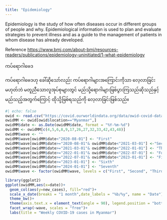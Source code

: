 ```yaml
---
title: "Epidemiology"
---
```



Epidemiology is the study of how often diseases occur in different groups of people and why. Epidemiological information is used to plan and evaluate strategies to prevent illness and as a guide to the management of patients in whom disease has already developed.

Reference [https://www.bmj.com/about-bmj/resources-readers/publications/epidemiology-uninitiated/1-what-epidemiology](link)

ကပ်ရောဂါဗေဒ

ကပ်ရောဂါဗေဒဟု ခေါ်ဆိုသော်လည်း ကပ်ရောဂါများအကြောင်းကိုသာ လေ့လာခြင်းမဟုတ်ဘဲ မတူညီသောလူအုပ်စုများတွင် မည်သို့ရောဂါများဖြစ်ပွားကြသည်ဆိုသည်နှင့် မည်သည့်အတွက်ကြောင့် ထိုသို့ဖြစ်ရသည်ကို လေ့လာခြင်းဖြစ်သည်။

```r
#| echo: false
owid <- read.csv("https://covid.ourworldindata.org/data/owid-covid-data.csv")
owidMM <- owid[owid$location=="Myanmar",]
owidMM$date <- as.Date(owidMM$date, format = "%Y-%m-%d")
owidMM <- owidMM[c(4,5,6,8,9,17,26,27,32,33,42,43,48)]
owidMM$wave <- ""
owidMM$wave[owidMM$date<"2020-08-01"] <- "First"
owidMM$wave[owidMM$date>="2020-08-01"& owidMM$date<"2021-03-01"] <-"Second"
owidMM$wave[owidMM$date>="2021-03-01"& owidMM$date<"2022-01-01"] <- "Third"
owidMM$wave[owidMM$date>="2022-01-01"& owidMM$date<"2022-07-01"] <- "Fourth"
owidMM$wave[owidMM$date>="2022-07-01"& owidMM$date<"2023-01-01"] <- "Fifth"
owidMM$wave[owidMM$date>="2023-01-01"] <- "Sixth"
owidMM$wave[owidMM$date>="2024-01-01"] <- "Seventh"
owidMM$wave <- factor(owidMM$wave, levels = c("First", "Second", "Third", "Fourth", "Fifth", "Sixth", "Seventh"))

library(ggplot2)
ggplot(owidMM,aes(x=date))+
  geom_col(aes(y=new_cases), fill="red")+
  scale_x_date(breaks = "1 month",date_labels = "%b/%y", name = "Date")+
  theme_bw()+
  theme(axis.text.x = element_text(angle = 90), legend.position = "bottom")+
  facet_wrap(~wave, scales = "free")+
  labs(title = "Weekly COVID-19 cases in Myanmar")
```

